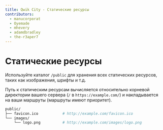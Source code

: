 ```yaml
---
title: Qwik City - Статические ресурсы
contributors:
  - manucorporat
  - Oyemade
  - mhevery
  - adamdbradley
  - the-r3aper7
---
```


# Статические ресурсы

Используйте каталог `/public` для хранения всех статических ресурсов, таких как изображения, шрифты и т.д.

Путь к статическим ресурсам вычисляется относительно корневой директории вашего сервера (`/` в `https://example.com/`) и накладывается на ваши маршруты (маршруты имеют приоритет).

```bash
public/
├── favicon.ico           # http://example.com/favicon.ico
└── images/
    └── logo.png          # http://example.com/images/logo.png
```
